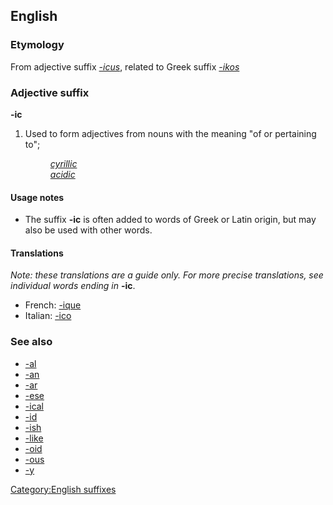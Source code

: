 ==English==
===Etymology===
From {{L.}} adjective suffix ''[[-icus]]'', related to Greek suffix ''[[-ikos]]''

===Adjective suffix===
'''-ic'''

#Used to form adjectives from nouns with the meaning "of or pertaining to";
#:''[[cyrillic]]''
#:''[[acidic]]''

====Usage notes====
*The suffix '''-ic''' is often added to words of Greek or Latin origin, but may also be used with other words.

====Translations====
''Note: these translations are a guide only.  For more precise translations, see individual words ending in'' '''-ic'''.
*French: [[-ique]]
*Italian: [[-ico]]

===See also===
*[[-al]]
*[[-an]]
*[[-ar]]
*[[-ese]]
*[[-ical]]
*[[-id]]
*[[-ish]]
*[[-like]]
*[[-oid]]
*[[-ous]]
*[[-y]]

[[Category:English suffixes]]